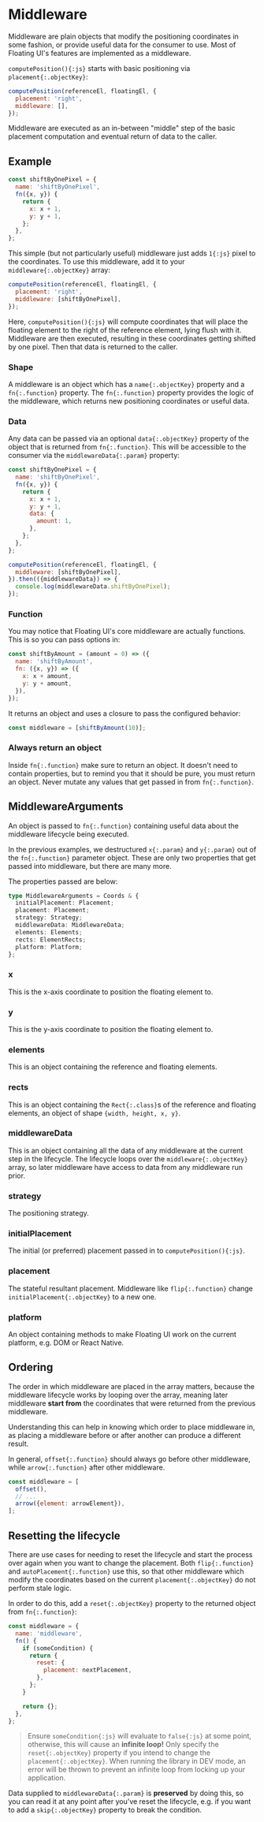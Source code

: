 
# Middleware

Middleware are plain objects that modify the positioning
coordinates in some fashion, or provide useful data for the
consumer to use. Most of Floating UI's features are implemented
as a middleware.

`computePosition(){:js}` starts with basic positioning via
`placement{:.objectKey}`:

```js
computePosition(referenceEl, floatingEl, {
  placement: 'right',
  middleware: [],
});
```

Middleware are executed as an in-between "middle" step of the
basic placement computation and eventual return of data to the
caller.

## Example

```js
const shiftByOnePixel = {
  name: 'shiftByOnePixel',
  fn({x, y}) {
    return {
      x: x + 1,
      y: y + 1,
    };
  },
};
```

This simple (but not particularly useful) middleware just adds
`1{:js}` pixel to the coordinates. To use this middleware, add it
to your `middleware{:.objectKey}` array:

```js
computePosition(referenceEl, floatingEl, {
  placement: 'right',
  middleware: [shiftByOnePixel],
});
```

Here, `computePosition(){:js}` will compute coordinates that will
place the floating element to the right of the reference element,
lying flush with it. Middleware are then executed, resulting in
these coordinates getting shifted by one pixel. Then that data is
returned to the caller.

### Shape

A middleware is an object which has a `name{:.objectKey}`
property and a `fn{:.function}` property. The `fn{:.function}`
property provides the logic of the middleware, which returns new
positioning coordinates or useful data.

### Data

Any data can be passed via an optional `data{:.objectKey}`
property of the object that is returned from `fn{:.function}`.
This will be accessible to the consumer via the
`middlewareData{:.param}` property:

```js {7-9}
const shiftByOnePixel = {
  name: 'shiftByOnePixel',
  fn({x, y}) {
    return {
      x: x + 1,
      y: y + 1,
      data: {
        amount: 1,
      },
    };
  },
};
```

```js
computePosition(referenceEl, floatingEl, {
  middleware: [shiftByOnePixel],
}).then(({middlewareData}) => {
  console.log(middlewareData.shiftByOnePixel);
});
```

### Function

You may notice that Floating UI's core middleware are actually
functions. This is so you can pass options in:

```js
const shiftByAmount = (amount = 0) => ({
  name: 'shiftByAmount',
  fn: ({x, y}) => ({
    x: x + amount,
    y: y + amount,
  }),
});
```

It returns an object and uses a closure to pass the configured
behavior:

```js
const middleware = [shiftByAmount(10)];
```

### Always return an object

Inside `fn{:.function}` make sure to return an object. It doesn't
need to contain properties, but to remind you that it should be
pure, you must return an object. Never mutate any values that get
passed in from `fn{:.function}`.

## MiddlewareArguments

An object is passed to `fn{:.function}` containing useful data
about the middleware lifecycle being executed.

In the previous examples, we destructured `x{:.param}` and
`y{:.param}` out of the `fn{:.function}` parameter object. These
are only two properties that get passed into middleware, but
there are many more.

The properties passed are below:

```ts
type MiddlewareArguments = Coords & {
  initialPlacement: Placement;
  placement: Placement;
  strategy: Strategy;
  middlewareData: MiddlewareData;
  elements: Elements;
  rects: ElementRects;
  platform: Platform;
};
```

### x

This is the x-axis coordinate to position the floating element
to.

### y

This is the y-axis coordinate to position the floating element
to.

### elements

This is an object containing the reference and floating elements.

### rects

This is an object containing the `Rect{:.class}`s of the
reference and floating elements, an object of shape
`{width, height, x, y}`.

### middlewareData

This is an object containing all the data of any middleware at
the current step in the lifecycle. The lifecycle loops over the
`middleware{:.objectKey}` array, so later middleware have access
to data from any middleware run prior.

### strategy

The positioning strategy.

### initialPlacement

The initial (or preferred) placement passed in to
`computePosition(){:js}`.

### placement

The stateful resultant placement. Middleware like
`flip{:.function}` change `initialPlacement{:.objectKey}` to a
new one.

### platform

An object containing methods to make Floating UI work on the
current platform, e.g. DOM or React Native.

## Ordering

The order in which middleware are placed in the array matters,
because the middleware lifecycle works by looping over the array,
meaning later middleware **start from** the coordinates that were
returned from the previous middleware.

Understanding this can help in knowing which order to place
middleware in, as placing a middleware before or after another
can produce a different result.

In general, `offset{:.function}` should always go before other
middleware, while `arrow{:.function}` after other middleware.

```js
const middleware = [
  offset(),
  // ...
  arrow({element: arrowElement}),
];
```

## Resetting the lifecycle

There are use cases for needing to reset the lifecycle and start
the process over again when you want to change the placement.
Both `flip{:.function}` and `autoPlacement{:.function}` use this,
so that other middleware which modify the coordinates based on
the current `placement{:.objectKey}` do not perform stale logic.

In order to do this, add a `reset{:.objectKey}` property to the
returned object from `fn{:.function}`:

```js
const middleware = {
  name: 'middleware',
  fn() {
    if (someCondition) {
      return {
        reset: {
          placement: nextPlacement,
        },
      };
    }

    return {};
  },
};
```

> Ensure `someCondition{:js}` will evaluate to `false{:js}` at
> some point, otherwise, this will cause an **infinite loop!**
> Only specify the `reset{:.objectKey}` property if you intend to
> change the `placement{:.objectKey}`. When running the library
> in DEV mode, an error will be thrown to prevent an infinite
> loop from locking up your application.

Data supplied to `middlewareData{:.param}` is **preserved** by
doing this, so you can read it at any point after you've reset
the lifecycle, e.g. if you want to add a `skip{:.objectKey}`
property to break the condition.

